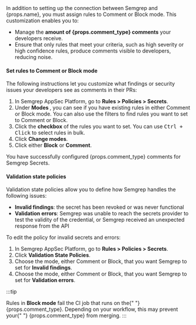 <span>
  In addition to setting up the connection between Semgrep and {props.name}, you
  must assign rules to Comment or Block mode. This customization enables you to:
</span>

- Manage the <strong>amount of {props.comment_type} comments</strong> your
    developers receive.
- Ensure that only rules that meet your criteria, such as high severity or high confidence rules, produce comments visible to developers, reducing noise.

#### Set rules to Comment or Block mode

The following instructions let you customize what findings or security issues your developers see as comments in their PRs:

1. In Semgrep AppSec Platform, go to **Rules > Policies > Secrets**.
1. Under **Modes <i class="fa-solid fa-gear"></i>**, you can see if you have existing rules in either Comment or Block mode. You can also use the filters to find rules you want to set to Comment or Block.
1. Click the **<i class="fa-solid fa-square-check"></i> checkbox** of the rules you want to set. You can use <kbd>Ctrl + Click</kbd> to select rules in bulk.
1. Click **Change modes**.
1. Click either **Block** or **Comment**.

<span>
  You have successfully configured {props.comment_type} comments for Semgrep
  Secrets.
</span>

#### Validation state policies

Validation state policies allow you to define how Semgrep handles the following issues:

- **Invalid findings**: the secret has been revoked or was never functional
- **Validation errors**: Semgrep was unable to reach the secrets provider to test the validity of the credential, or Semgrep received an unexpected response from the API

To edit the policy for invalid secrets and errors:

1. In Semgrep AppSec Platform, go to **Rules > Policies > Secrets**.
1. Click **Validation State Policies**.
1. Choose the mode, either Comment or Block, that you want Semgrep to set for **Invalid findings**.
1. Choose the mode, either Comment or Block, that you want Semgrep to set for **Validation errors**.

:::tip

<span>
  Rules in <strong>Block mode</strong> fail the CI job that runs on the{" "}
  {props.comment_type}. Depending on your workflow, this may prevent your{" "}
  {props.comment_type} from merging.
</span>
:::